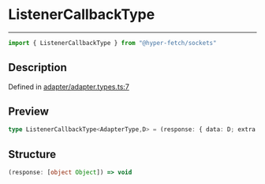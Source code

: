 

# ListenerCallbackType

<div class="api-docs__separator" data-reactroot="">

---

</div><div class="api-docs__import" data-reactroot="">

```ts
import { ListenerCallbackType } from "@hyper-fetch/sockets"
```

</div><div class="api-docs__section">

## Description

</div><div class="api-docs__description"><span class="api-docs__do-not-parse">



</span></div><p class="api-docs__definition">

Defined in [adapter/adapter.types.ts:7](https://github.com/BetterTyped/hyper-fetch/blob/cc329b91/packages/sockets/src/adapter/adapter.types.ts#L7)

</p><div class="api-docs__section">

## Preview

</div><div class="api-docs__preview type single">

```ts
type ListenerCallbackType<AdapterType,D> = (response: { data: D; extra: ExtractSocketExtraType<AdapterType> }) => void;
```

</div><div class="api-docs__section">

## Structure

</div><div class="api-docs__returns">

```ts
(response: [object Object]) => void
```

</div>